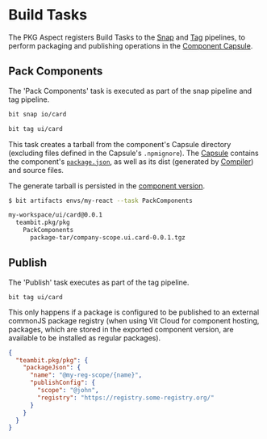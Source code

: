 # Build Tasks

The PKG Aspect registers Build Tasks to the [Snap](/components/snaps) and [Tag](/components/tags) pipelines, to perform packaging and publishing operations in the [Component Capsule](/components/structure/component-capsules).

<!--
## Publish Dry Run

The 'Prepare Packages' task is executed as part of the basic build pipeline.

```
bit build ui/card
```

This task simulates package publishing, and reports the details of what would have been published (similar to [npm's dry-run](https://docs.npmjs.com/cli/v6/commands/npm-publish)). -->

## Pack Components

The 'Pack Components' task is executed as part of the snap pipeline and tag pipeline.

```bash
bit snap io/card
```

```bash
bit tag ui/card
```

This task creates a tarball from the component's Capsule directory (excluding files defined in the Capsule's `.npmignore`). The [Capsule](/dev-services/dev-services-overview/builder/capsule) contains the component's [`package.json`](package-json), as well as its dist (generated by [Compiler](/dev-services/compiler/compiler-overview)) and source files.

The generate tarball is persisted in the [component version](/components/structure/component-objects).

```bash
$ bit artifacts envs/my-react --task PackComponents

my-workspace/ui/card@0.0.1
  teambit.pkg/pkg
    PackComponents
      package-tar/company-scope.ui.card-0.0.1.tgz
```

## Publish

The 'Publish' task executes as part of the tag pipeline.

```
bit tag ui/card
```

This only happens if a package is configured to be published to an external commonJS package registry (when using Vit Cloud for component hosting, packages, which are stored in the exported component version, are available to be installed as regular packages).

```json
{
  "teambit.pkg/pkg": {
    "packageJson": {
      "name": "@my-reg-scope/{name}",
      "publishConfig": {
        "scope": "@john",
        "registry": "https://registry.some-registry.org/"
      }
    }
  }
}
```
